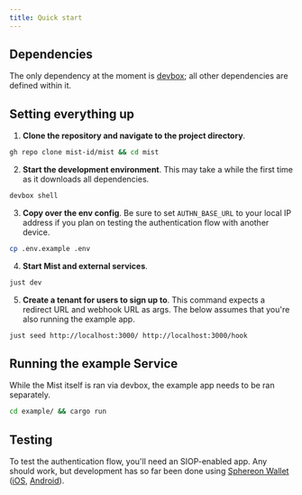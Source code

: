 ```yaml
---
title: Quick start
---
```


## Dependencies

The only dependency at the moment is [devbox](https://www.jetify.com/devbox/docs/); all other dependencies are defined within it.

## Setting everything up

1. **Clone the repository and navigate to the project directory**.

```bash
gh repo clone mist-id/mist && cd mist
```

2. **Start the development environment**. This may take a while the first time as it downloads all dependencies.

```bash
devbox shell
```

3. **Copy over the env config**. Be sure to set `AUTHN_BASE_URL` to your local IP address if you plan
   on testing the authentication flow with another device.

```bash
cp .env.example .env
```

4. **Start Mist and external services**.

```bash
just dev
```

5. **Create a tenant for users to sign up to**. This command expects a redirect URL and webhook URL as args.
   The below assumes that you're also running the example app.

```bash
just seed http://localhost:3000/ http://localhost:3000/hook
```

## Running the example Service

While the Mist itself is ran via devbox, the example app needs to be ran separately.

```bash
cd example/ && cargo run
```

## Testing

To test the authentication flow, you'll need an SIOP-enabled app.
Any should work, but development has so far been done using [Sphereon Wallet](https://github.com/Sphereon-Opensource/mobile-wallet) ([iOS](https://apps.apple.com/us/app/sphereon-wallet/id1661096796), [Android](https://play.google.com/store/apps/details?id=com.sphereon.ssi.wallet&hl=en_US)).
